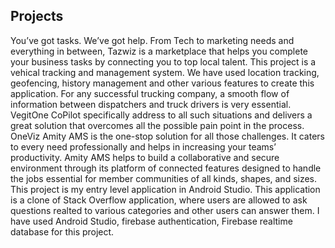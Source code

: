 ## Projects

<ProjectCard title="TazWiz" link="https://www.linkedin.com/company/tazwiz/?originalSubdomain=ca" bg="linear-gradient(to right, #000046 0%, #1CB5E0 100%)">
You’ve got tasks. We’ve got help.
From Tech to marketing needs and everything in between, Tazwiz is a marketplace that helps you complete your business tasks by connecting you to top local talent. 
</ProjectCard>

<ProjectCard title="GTrack (by Vegitone)" link="https://www.vegitone.com/" bg="linear-gradient(to right, #8A2387 0%, #E94057 50%, #F27121 100%)">
This project is a vehical tracking and management system. We have used location tracking, geofencing, history management and other various features to create this application. 
</ProjectCard>

<ProjectCard title="Vegitone Co-Pilot" link="https://play.google.com/store/apps/details?id=com.vegitonepilot" bg="linear-gradient(to right, #b92b27 0%, #1565C0 100%)">
For any successful trucking company, a smooth flow of information between dispatchers and truck drivers is very essential. 
VegitOne CoPilot specifically address to all such situations and delivers a great solution that overcomes all the possible pain point in the process.
</ProjectCard>

<ProjectCard title="OneViz" link="https://play.google.com/store/apps/details?id=com.oneviz" bg="linear-gradient(to right, #0052D4 0%, #4364F7 100%)">
OneViz Amity AMS is the one-stop solution for all those challenges. It caters to every need professionally and helps in increasing your teams’ productivity. 
Amity AMS helps to build a collaborative and secure environment through its platform of connected features designed to handle the jobs essential for member communities of all kinds, shapes, and sizes.
</ProjectCard>


<ProjectCard title="Prashnottar" link="https://play.google.com/store/apps/details?id=fun.mukund.prashnottar" bg="linear-gradient(to right, #000000 0%, #434343 100%)">
This project is my entry level application in Android Studio. This application is a clone of Stack Overflow application, where users are allowed to ask questions realted to various categories and other users can answer them. I have used Android Studio, firebase authentication, Firebase realtime database for this project.
</ProjectCard>

